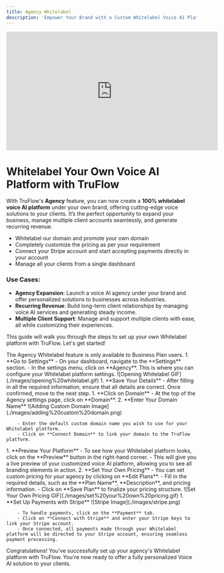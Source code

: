 ```yaml
---
title: Agency Whitelabel
description: 'Empower Your Brand with a Custom Whitelabel Voice AI Platform'
---
```

<iframe
  width="560"
  height="315"
  src="https://www.youtube.com/embed/fTtMJ5cqKuw"
  title="YouTube video player"
  frameborder="0"
  allow="accelerometer; autoplay; clipboard-write; encrypted-media; gyroscope; picture-in-picture"
  allowfullscreen
></iframe>

# Whitelabel Your Own Voice AI Platform with TruFlow

With TruFlow's **Agency** feature, you can now create a **100% whitelabel voice AI platform** under your own brand, offering cutting-edge voice solutions to your clients. It’s the perfect opportunity to expand your business, manage multiple client accounts seamlessly, and generate recurring revenue.

- Whitelabel our domain and promote your own domain
- Completely customize the pricing as per your requirement
- Connect your Stripe account and start accepting payments directly in your account
- Manage all your clients from a single dashboard

### Use Cases:

- **Agency Expansion**: Launch a voice AI agency under your brand and offer personalized solutions to businesses across industries.
- **Recurring Revenue**: Build long-term client relationships by managing voice AI services and generating steady income.
- **Multiple Client Support**: Manage and support multiple clients with ease, all while customizing their experiences.

This guide will walk you through the steps to set up your own Whitelabel platform with TruFlow. Let's get started!

<Note>
The Agency Whitelabel feature is only available to Business Plan users.
</Note>

<Steps>
  <Step title="Accessing the Agency Feature">
    1. **Go to Settings**
        - On your dashboard, navigate to the **Settings** section.
        - In the settings menu, click on **Agency**. This is where you can configure your Whitelabel platform settings.
    ![Opening Whitelabel GIF](./images/opening%20whitelabel.gif)
  </Step>

  <Step title="Configuring Your Agency Details">
    1. **Save Your Details**
        - After filling in all the required information, ensure that all details are correct. Once confirmed, move to the next step.
  </Step>

  <Step title="Connecting Your Domain">
    1. **Click on Domain**
        - At the top of the Agency settings page, click on **Domain**.
    2. **Enter Your Domain Name**
    ![Adding Custom Domain Image](./images/adding%20custom%20domain.png)


        - Enter the default custom domain name you wish to use for your Whitelabel platform.
        - Click on **Connect Domain** to link your domain to the TruFlow platform.
  </Step>

  <Step title="Previewing Your Agency Platform">
    1. **Preview Your Platform**
        - To see how your Whitelabel platform looks, click on the **Preview** button in the right-hand corner.
        - This will give you a live preview of your customized voice AI platform, allowing you to see all branding elements in action.
    2. **Set Your Own Pricing**
        - You can set custom pricing for your agency by clicking on **Edit Plans**.
        - Fill in the required details, such as the **Plan Name**, **Description**, and pricing information.
        - Click on **Save Plan** to finalize your pricing structure.
        ![Set Your Own Pricing GIF](./images/set%20your%20own%20pricing.gif)


  </Step>

  <Step title="Connecting Payment Methods">
    1. **Set Up Payments with Stripe**
    ![Stripe Image](./images/stripe.png)


        - To handle payments, click on the **Payment** tab.
        - Click on **Connect with Stripe** and enter your Stripe keys to link your Stripe account.
        - Once connected, all payments made through your Whitelabel platform will be directed to your Stripe account, ensuring seamless payment processing.
  </Step>
</Steps>

Congratulations! You’ve successfully set up your agency's Whitelabel platform with TruFlow. You're now ready to offer a fully personalized Voice AI solution to your clients.
